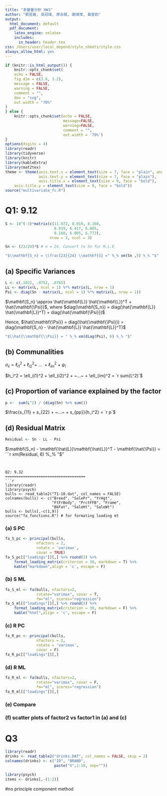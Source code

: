 ```yaml
---
title: "多變量分析 HW3"
author: "劉昱維, 吳冠瑋, 廖永賦, 謝靖惟, 黃奎鈞"
output:
  html_document: default
  pdf_document:
    latex_engine: xelatex
    includes:
      in_header: header.tex
css: /Users/user/local_depend/style_sheets/style.css
always_allow_html: yes
---
```


```r
if (knitr::is_html_output()) {
    knitr::opts_chunk$set(
	echo = FALSE,
	fig.dim = c(3.6, 3.2),
	message = FALSE,
	warning = FALSE,
	comment = "",
	dev = "svg",
	out.width = "70%"
)
} else {
    knitr::opts_chunk$set(echo = FALSE,
                          message=FALSE,
                          warning=FALSE,
                          comment = "",
                          out.width = '70%')
}
options(digits = 4)
library(readr)
library(tidyverse)
library(knitr)
library(kableExtra)
library(mat2tex)
theme <- theme(axis.text.x = element_text(size = 7, face = "plain", angle = 30),
               axis.text.y = element_text(size = 7, face = "plain"),
               axis.title.x = element_text(size = 9, face = "bold"),
    axis.title.y = element_text(size = 9, face = "bold"))
source("multivariate_fc.R")
```

Q1: 9.12
====================================

```r
S <- 10^(-3)*matrix(c(11.072, 8.019, 8.160,
                      8.019, 6.417, 6.005,
                      8.160, 6.005, 6.773), 
                    nrow = 3, ncol = 3)

Sn <- (23/24)*S # n = 24, Convert to Sn for M.L.E.
```


```r
"$\\mathbf{S_n} = \\frac{23}{24} \\mathbf{S} =" %_% xm(Sn ,5) %_% "$"
```

## (a) Specific Variances

```r
L <- c(.1022, .0752, .0765)
LL <- matrix(L, ncol = 1) %*% matrix(L, nrow = 1)
Psi <- diag(Sn - matrix(L, ncol = 1) %*% matrix(L, nrow = 1))
```

$\mathbf{S_n} \approx \hat{\mathbf{L}} \hat{\mathbf{L}}^T + \hat{\mathbf{\Psi}}$, where $diag(\mathbf{S_n}) = diag(\hat{\mathbf{L}} \hat{\mathbf{L}}^T) + diag(\hat{\mathbf{\Psi}})$

Hence, $\hat{\mathbf{\Psi}} = diag(\hat{\mathbf{\Psi}}) = diag(\mathbf{S_n} - \hat{\mathbf{L}} \hat{\mathbf{L}}^T)$


```r
"$\\hat{\\mathbf{\\Psi}} = " %_% xm(diag(Psi), 6) %_% "$"
```



## (b) Communalities

$\sigma_{ii} = \ell_{i1}^2 + \ell_{i2}^2 + ~...~ + \ell_{im}^2 + \psi_i$

$h_i^2 = \ell_{i1}^2 + \ell_{i2}^2 + ~...~ + \ell_{im}^2 = `r sum(L^2)`$

## (c) Proportion of variance explained by the factor

```r
p <-  sum(L^2) / (diag(Sn) %>% sum())
```

$\frac{s_{11} + s_{22} + ~...~ + s_{pp}}{h_i^2} = `r p`$

## (d) Residual Matrix

```r
Residual <- Sn - LL - Psi 
```

$\mathbf{S_n} - \mathbf{\hat{L}}\mathbf{\hat{L}}^T - \mathbf{\hat{\Psi}} = 
```r
xm(Residual, 6) %_% "$"
```


Q2: 9.32
====================================
```r
library(readr)
library(psych)
bulls <- read_table2("T1-10.dat", col_names = FALSE)
colnames(bulls) <- c("Breed", "SalePr", "YrHgt", 
                     "FtFrBody", "PrctFFB", "Frame",
                     "BkFat", "SaleHt", "SaleWt")
bulls <- bulls[,-c(1,9)]
source("fa_functions.R") # for formating loading mt
```

### (a) S PC
```r
fa_S_pc <- principal(bulls, 
              nfactors = 2, 
              rotate = 'varimax', 
              covar = TRUE)
fa_S_pc[["loadings"]][,] %>% round(3) %>%
    format_loading_matrix(criterion = 30, markdown = T) %>%
    kable("markdown",align = 'c', escape = F)
```

### (b) S ML

```r
fa_S_ml <- fa(bulls, nfactors=2, 
              rotate="varimax", covar = T,
              fm="ml", scores="regression")
fa_S_ml[["loadings"]][,] %>% round(3) %>%
    format_loading_matrix(criterion = 30, markdown = F) %>%
    kable("html",align = 'c', escape = F)
```

### (c) R PC

```r
fa_R_pc <- principal(bulls, 
              nfactors = 2, 
              rotate = 'varimax', 
              covar = F)
fa_R_pc[["loadings"]][,]
```


### (d) R ML
```r
fa_R_ml <- fa(bulls, nfactors=2, 
              rotate="varimax", covar = F, 
              fm="ml", scores="regression")
fa_R_ml[["loadings"]][,]
```

### (e) Compare

### (f) scatter plots of factor2 vs factor1 in (a) and (c)


Q3
====================================

```r
library(readr)
drinks <- read_table2("drinks.DAT", col_names = FALSE, skip = 2)
colnames(drinks) <- c("ID", "BRAND",
                      paste("X",1:10, sep=""))
```


```r
library(psych)
items <- drinks[,-(1:2)]
```

#no principle component method